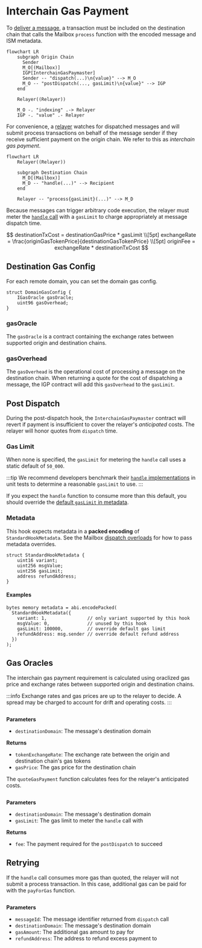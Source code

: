
# Interchain Gas Payment

To [deliver a message](../messaging/receive.mdx), a transaction must be included on the destination chain that calls the Mailbox `process` function with the encoded message and ISM metadata.

```mermaid
flowchart LR
    subgraph Origin Chain
      Sender
      M_O[(Mailbox)]
      IGP[InterchainGasPaymaster]
      Sender -- "dispatch(...)\n{value}" --> M_O
      M_O -- "postDispatch(..., gasLimit)\n{value}" --> IGP
    end

    Relayer((Relayer))

    M_O -. "indexing" .-> Relayer
    IGP -. "value" .- Relayer
```

For convenience, a [relayer](../../operate/relayer/run-relayer.mdx) watches for dispatched messages and will submit process transactions on behalf of the message sender if they receive sufficient payment on the origin chain. We refer to this as *interchain gas payment*.

```mermaid
flowchart LR
    Relayer((Relayer))

    subgraph Destination Chain
      M_D[(Mailbox)]
      M_D -- "handle(...)" --> Recipient
    end

    Relayer -- "process{gasLimit}(...)" --> M_D
```

Because messages can trigger arbitrary code execution, the relayer must meter the [`handle` call](../messaging/receive.mdx#handle) with a `gasLimit` to charge appropriately at message dispatch time.

$$
destinationTxCost = destinationGasPrice * gasLimit
\\[5pt]
exchangeRate = \frac{originGasTokenPrice}{destinationGasTokenPrice}
\\[5pt]
originFee = exchangeRate * destinationTxCost
$$

## Destination Gas Config

For each remote domain, you can set the domain gas config.

```solidity
struct DomainGasConfig {
    IGasOracle gasOracle;
    uint96 gasOverhead;
}
```

### gasOracle

The `gasOracle` is a contract containing the exchange rates between supported origin and destination chains.

### gasOverhead

The `gasOverhead` is the operational cost of processing a message on the destination chain. When returning a quote for the cost of dispatching a message, the IGP contract will add this `gasOverhead` to the `gasLimit`.

## Post Dispatch

During the post-dispatch hook, the `InterchainGasPaymaster` contract will revert if payment is insufficient to cover the relayer's *anticipated* costs. The relayer will honor quotes from `dispatch` time.

### Gas Limit

When none is specified, the `gasLimit` for metering the `handle` call uses a static default of `50_000`.

:::tip
We recommend developers benchmark their [`handle` implementations](../messaging/receive.mdx#handle) in unit tests to determine a reasonable `gasLimit` to use.
:::

If you expect the `handle` function to consume more than this default, you should override the [default `gasLimit` in metadata](#metadata).

### Metadata

This hook expects metadata in a **packed encoding** of `StandardHookMetadata`. See the Mailbox [dispatch overloads](../messaging/send.mdx#overriding-default-hook-metadata) for how to pass metadata overrides.

<Tabs groupId="lang">
<TabItem value="sol" label="Solidity">

```solidity
struct StandardHookMetadata {
    uint16 variant;
    uint256 msgValue;
    uint256 gasLimit;
    address refundAddress;
}
```

#### Examples

```solidity
bytes memory metadata = abi.encodePacked(
  StandardHookMetadata({
    variant: 1,               // only variant supported by this hook
    msgValue: 0,              // unused by this hook
    gasLimit: 100000,         // override default gas limit
    refundAddress: msg.sender // override default refund address
  })
);
```

</TabItem>
</Tabs>

## Gas Oracles

The interchain gas payment requirement is calculated using oraclized gas price and exchange rates between supported origin and destination chains.

:::info
Exchange rates and gas prices are up to the relayer to decide. A spread may be charged to account for drift and operating costs.
:::

<Tabs groupId="lang">
<TabItem value="sol" label="Solidity">

```solidity file=<rootDir>/node_modules/@hyperlane-xyz/core/contracts/hooks/igp/InterchainGasPaymaster.sol#L220-L240
```

**Parameters**

- `destinationDomain`: The message's destination domain

**Returns**
- `tokenExchangeRate`: The exchange rate between the origin and destination chain's gas tokens
- `gasPrice`: The gas price for the destination chain

</TabItem>
</Tabs>

 The `quoteGasPayment` function calculates fees for the relayer's anticipated costs.

<Tabs groupId="lang">
<TabItem value="sol" label="Solidity">

```solidity file=<rootDir>/node_modules/@hyperlane-xyz/core/contracts/hooks/igp/InterchainGasPaymaster.sol#L194-L211
```

**Parameters**
- `destinationDomain`: The message's destination domain
- `gasLimit`: The gas limit to meter the `handle` call with

**Returns**
- `fee`: The payment required for the `postDispatch` to succeed

</TabItem>
</Tabs>

## Retrying

If the `handle` call consumes more gas than quoted, the relayer will not submit a process transaction. In this case, additional gas can be paid for with the `payForGas` function.

<Tabs groupId="lang">
<TabItem value="sol" label="Solidity">

```solidity file=<rootDir>/node_modules/@hyperlane-xyz/core/contracts/interfaces/IInterchainGasPaymaster.sol#L24-L29
```

**Parameters**
- `messageId`: The message identifier returned from `dispatch` call
- `destinationDomain`: The message's destination domain
- `gasAmount`: The additional gas amount to pay for
- `refundAddress`: The address to refund excess payment to

</TabItem>
</Tabs>

